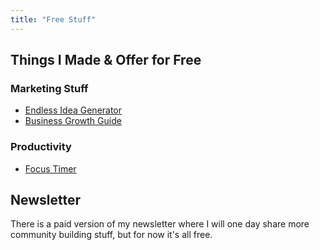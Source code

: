 ```yaml
---
title: "Free Stuff"
---
```


## Things I Made & Offer for Free
### Marketing Stuff
- [Endless Idea Generator](https://thisisalimirza.github.io/endlessideas/)
- [Business Growth Guide](https://janusny.com/#resources)

### Productivity
- [Focus Timer](https://timer.thisisalimirza.com/)

## Newsletter
There is a paid version of my newsletter where I will one day share more community building stuff, but for now it's all free.
<div style={{ textAlign: "center" }}>
  <SubstackEmbed />
</div>
